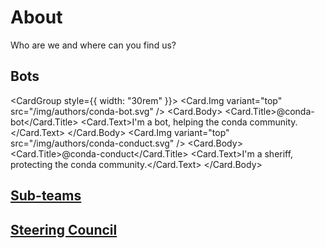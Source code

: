 
# About

Who are we and where can you find us?

## Bots

<CardGroup style={{ width: "30rem" }}>
  <Card>
    <Link to="https://github.com/conda-bot">
      <Card.Img variant="top" src="/img/authors/conda-bot.svg" />
      <Card.Body>
        <Card.Title>@conda-bot</Card.Title>
        <Card.Text>I'm a bot, helping the conda community.</Card.Text>
      </Card.Body>
    </Link>
  </Card>
  <Card>
    <Link to="https://github.com/conda-conduct">
      <Card.Img variant="top" src="/img/authors/conda-conduct.svg" />
      <Card.Body>
        <Card.Title>@conda-conduct</Card.Title>
        <Card.Text>I'm a sheriff, protecting the conda community.</Card.Text>
      </Card.Body>
    </Link>
  </Card>
</CardGroup>

## [Sub-teams](https://github.com/conda/governance#sub-teams)

## [Steering Council](https://github.com/conda/governance#steering-council)

